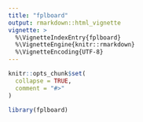 ```yaml
---
title: "fplboard"
output: rmarkdown::html_vignette
vignette: >
  %\VignetteIndexEntry{fplboard}
  %\VignetteEngine{knitr::rmarkdown}
  %\VignetteEncoding{UTF-8}
---
```


```r
knitr::opts_chunk$set(
  collapse = TRUE,
  comment = "#>"
)
```

```r
library(fplboard)
```

